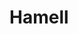 
# Hamell
<ProjectDetails
  floatRight
  region="Westerlands"
  house="House Hamell"
  type="Keep"
  status="Completed"
  warp="/warp hamell"
  projectLead="_zanji"
  dateStarted="2021-09-01T01:38:00.000Z"
  dateCompleted="2022-06-24T01:38:00.000Z"
/>
